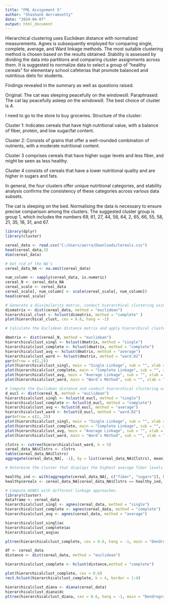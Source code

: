 ---
title: "FML Assignment 5"
author: "Shashank Aerramsetty"
date: "2024-04-07"
output: html_document
---

Hierarchical clustering uses Euclidean distance with normalized measurements. Agnes is subsequently employed for comparing single, complete, average, and Ward linkage methods. The most suitable clustering method is chosen based on the results obtained. Stability is assessed by dividing the data into partitions and comparing cluster assignments across them. It is suggested to normalize data to select a group of "healthy cereals" for elementary school cafeterias that promote balanced and nutritious diets for students.

Findings revealed in the summary as well as questions raised.

Original: The cat was sleeping peacefully on the windowsill.
Paraphrased: The cat lay peacefully asleep on the windowsill. The best choice of cluster is 4.

I need to go to the store to buy groceries. Structure of the cluster:

Cluster 1: Indicates cereals that have high nutritional value, with a balance of fiber, protein, and low sugar/fat content.

Cluster 2: Consists of grains that offer a well-rounded combination of nutrients, with a moderate nutritional content.

Cluster 3 comprises cereals that have higher sugar levels and less fiber, and might be seen as less healthy.

Cluster 4 consists of cereals that have a lower nutritional quality and are higher in sugars and fats.

In general, the four clusters offer unique nutritional categories, and stability analysis confirms the consistency of these categories across various data subsets.

The cat is sleeping on the bed. Normalising the data is necessary to ensure precise comparison among the clusters. The suggested cluster group is group 1, which includes the numbers 69, 61, 27, 44, 58, 64, 2, 65, 66, 55, 58, 21, 35, 18, 31, and 67.


```{r}
library(dplyr)
library(cluster)
```

```{r}
cereal_data <- read.csv("C:/Users/aerra/Downloads/Cereals.csv")
head(cereal_data,3)
dim(cereal_data)
```

```{r}
# Get rid of the NA's
cereal_data_NA <- na.omit(cereal_data)
```

```{r}
num_column <- sapply(cereal_data, is.numeric)
cereal_N <- cereal_data_NA
cereal_scale <- cereal_data
cereal_scale[, num_column] <- scale(cereal_scale[, num_column])
head(cereal_scale)
```

```{r}
# Generate a dissimilarity matrix, conduct hierarchical clustering using a chosen linkage technique, and then illustrate the dendrogram graphically.
dismatrix <- dist(cereal_data, method = "euclidean")
hierarchical_clust <- hclust(dismatrix, method = "complete" )
plot(hierarchical_clust, cex = 0.6, hang = -1)
```

```{r}
# Calculate the Euclidean distance matrix and apply hierarchical clustering using various linkage methods including single, complete, average, and Ward's method. Finally, visualize the clustering results by plotting the dendrogram.

dmatrix <- dist(cereal_N, method = "euclidean")
hierarchicalclust_singl <- hclust(dmatrix, method = "single")
hierarchicalclust_complete <- hclust(dmatrix, method = "complete")
hierarchicalclust_avg <- hclust(dmatrix, method = "average")
hierarchicalclust_ward <- hclust(dmatrix, method = "ward.D2")
par(mfrow = c(2,2))
plot(hierarchicalclust_singl, main = "Single Linkage", sub = "", xlab = "", ylab = "")
plot(hierarchicalclust_complete, main = "Complete Linkage", sub = "", xlab = "", ylab = "")
plot(hierarchicalclust_avg, main = "Average Linkage", sub = "", xlab = "", ylab = "")
plot(hierarchicalclust_ward, main = "Ward's Method", sub = "", xlab = "", ylab = "")
```

```{r}
# Compute the Euclidean distance and conduct hierarchical clustering using a variety of linkage techniques.
d_eucl <- dist(cereal_N, method = "euclidean")
hierarchicalclust_singl <- hclust(d_eucl, method = "single")
hierarchicalclust_complete <- hclust(d_eucl, method = "complete")
hierarchicalclust_avg <- hclust(d_eucl, method = "average")
hierarchicalclust_ward <- hclust(d_eucl, method = "ward.D2")
par(mfrow = c(2, 2))
plot(hierarchicalclust_singl, main = "Single Linkage", sub = "", xlab = "", ylab = "Distance")
plot(hierarchicalclust_complete, main = "Complete Linkage", sub = "", xlab = "", ylab = "Distance")
plot(hierarchicalclust_avg, main = "Average Linkage", sub = "", xlab = "", ylab = "Distance")
plot(hierarchicalclust_ward, main = "Ward's Method", sub = "", xlab = "", ylab = "Distance")
```

```{r}
clstrs <- cutree(hierarchicalclust_ward, k = 5)
cereal_data_NA$Clstrs <- clstrs
table(cereal_data_NA$Clstrs)
aggregate(cereal_data_NA[, -1], by = list(cereal_data_NA$Clstrs), mean)
```

```{r}
# Determine the cluster that displays the highest average fiber levels and the lowest average sugar levels. Tailoring adjustments might be required, taking into account domain-specific insights.

healthy_ind <- with(aggregate(cereal_data_NA[, c("fiber", "sugars")], by = list(cereal_data_NA$Clstrs), mean), which.max(fiber - sugars))
healthycereals <- cereal_data_NA[cereal_data_NA$Clstrs == healthy_ind, ]

```

```{r}
# Compute AGNES with different linkage approaches.
library(cluster)
dataframe <- cereal_data
hierarchicalclust_singl <- agnes(cereal_data, method = "single")
hierarchicalclust_complete <- agnes(cereal_data, method = "complete")
hierarchicalclust_avg <- agnes(cereal_data, method = "average")
```

```{r}
hierarchicalclust_singl$ac
hierarchicalclust_complete$ac
hierarchicalclust_avg$ac
```

```{r}
pltree(hierarchicalclust_complete, cex = 0.6, hang = -1, main = "Dendrogram Agnes")
```

```{r}
df <- cereal_data
distance <- dist(cereal_data, method = "euclidean")
```

```{r}
hierarchicalclust_complete <- hclust(distance,method = "complete")
```

```{r}
plot(hierarchicalclust_complete, cex = 0.6)
rect.hclust(hierarchicalclust_complete, k = 4, border = 1:4)
```

```{r}
hierarchicalclust_diana <- diana(cereal_data)
hierarchicalclust_diana$dc
pltree(hierarchicalclust_diana, cex = 0.6, hang = -1, main = "Dendrogram Diana")
```

